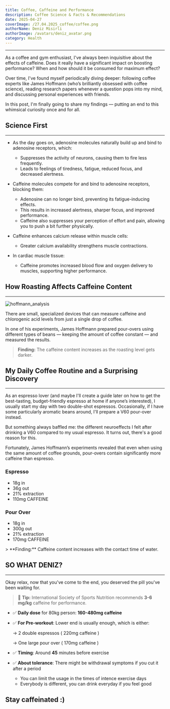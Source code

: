 ```yaml
---
title: Coffee, Caffeine and Performance
description: Coffee Science & Facts & Recommendations
date: 2025-04-27
coverImage: /27.04.2025_coffee/coffee.png
authorName: Deniz Misirli
authorImage: /avatars/deniz_avatar.png
category: Health
---
```


---

As a coffee and gym enthusiast, I've always been inquisitive about the effects of caffeine. Does it really have a significant impact on boosting performance? When and how should it be consumed for maximum effect?

Over time, I've found myself periodically diving deeper: following coffee experts like James Hoffmann (who’s brilliantly obsessed with coffee science), reading research papers whenever a question pops into my mind, and discussing personal experiences with friends.

In this post, I'm finally going to share my findings — putting an end to this whimsical curiosity once and for all.

## Science First

---

- As the day goes on, adenosine molecules naturally build up and bind to adenosine receptors, which:

  - Suppresses the activity of neurons, causing them to fire less frequently.
  - Leads to feelings of tiredness, fatigue, reduced focus, and decreased alertness.

- Caffeine molecules compete for and bind to adenosine receptors, blocking them:

  - Adenosine can no longer bind, preventing its fatigue-inducing effects.
  - This results in increased alertness, sharper focus, and improved performance.
  - Caffeine also suppresses your perception of effort and pain, allowing you to push a bit further physically.

- Caffeine enhances calcium release within muscle cells:

  - Greater calcium availability strengthens muscle contractions.

- In cardiac muscle tissue:
  - Caffeine promotes increased blood flow and oxygen delivery to muscles, supporting higher performance.

## How Roasting Affects Caffeine Content

---

![hoffmann_analysis](/27.04.2025_coffee/hoffmann.png)

There are small, specialized devices that can measure caffeine and chlorogenic acid levels from just a single drop of coffee.

In one of his experiments, James Hoffmann prepared pour-overs using different types of beans — keeping the amount of coffee constant — and measured the results.

> **Finding:** The caffeine content increases as the roasting level gets darker.

## My Daily Coffee Routine and a Surprising Discovery

<hr className="my-6 border-gray-600" />

As an espresso lover (and maybe I'll create a guide later on how to get the best-tasting, budget-friendly espresso at home if anyone’s interested), I usually start my day with two double-shot espressos. Occasionally, if I have some particularly aromatic beans around, I'll prepare a V60 pour-over instead.

But something always baffled me: the different neuroeffects I felt after drinking a V60 compared to my usual espresso. It turns out, there's a good reason for this.

Fortunately, James Hoffmann’s experiments revealed that even when using the same amount of coffee grounds, pour-overs contain significantly more caffeine than espresso.

<div className="flex justify-around gap-8 flex-wrap">
  <div>
    <h3 className="text-purple-500 font-bold text-xl mb-4">Espresso</h3>
    <ul className="list-disc list-inside space-y-2">
      <li>18g in</li>
      <li>36g out</li>
      <li>21% extraction</li>
      <li>110mg CAFFEINE</li>
    </ul>
  </div>

  <div>
    <h3 className="text-purple-500 font-bold text-xl mb-4">Pour Over</h3>
    <ul className="list-disc list-inside space-y-2">
      <li>18g in</li>
      <li>300g out</li>
      <li>21% extraction</li>
      <li>170mg CAFFEINE</li>
    </ul>
  </div>
</div>
> **Finding:** Caffeine content increases with the contact time of water.

## SO WHAT DENIZ?

---

Okay relax, now that you've come to the end, you deserved the pill you've been waiting for.

> 🧠 **Tip:** International Society of Sports Nutrition recommends **3-6 mg/kg** caffeine for performance.

- ✅ **Daily dose** for 80kg person: **160-480mg caffeine**
- ✅ **For Pre-workout**: Lower end is usually enough, which is either:

  → 2 double espressos ( 220mg caffeine )

  → One large pour over ( 170mg caffeine )

- ✅ **Timing**: Around **45** minutes before exercise
- ✅ **About tolerance**: There might be withdrawal symptoms if you cut it after a period
  - You can limit the usage in the times of intence exercise days
  - Everybody is different, you can drink everyday if you feel good

## Stay caffeinated :)
